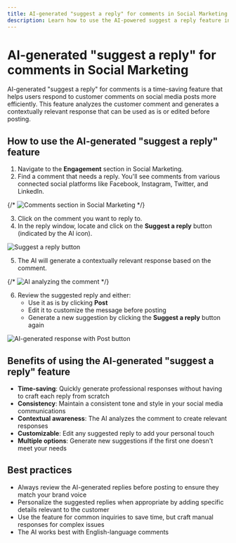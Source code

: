 ```yaml
---
title: AI-generated "suggest a reply" for comments in Social Marketing
description: Learn how to use the AI-powered suggest a reply feature in Social Marketing
---
```


# AI-generated "suggest a reply" for comments in Social Marketing

AI-generated "suggest a reply" for comments is a time-saving feature that helps users respond to customer comments on social media posts more efficiently. This feature analyzes the customer comment and generates a contextually relevant response that can be used as is or edited before posting.

## How to use the AI-generated "suggest a reply" feature

1. Navigate to the **Engagement** section in Social Marketing.
2. Find a comment that needs a reply. You'll see comments from various connected social platforms like Facebook, Instagram, Twitter, and LinkedIn.

{/* ![Comments section in Social Marketing](/img/vendasta-products/social-marketing/ai-suggest-reply/comments-section.jpg) */}

3. Click on the comment you want to reply to.
4. In the reply window, locate and click on the **Suggest a reply** button (indicated by the AI icon).

![Suggest a reply button](/img/vendasta-products/social-marketing/ai-suggest-reply/suggest-reply-button.jpg)

5. The AI will generate a contextually relevant response based on the comment.

{/* ![AI analyzing the comment](/img/vendasta-products/social-marketing/ai-suggest-reply/ai-analyzing.jpg) */}

6. Review the suggested reply and either:
   - Use it as is by clicking **Post**
   - Edit it to customize the message before posting
   - Generate a new suggestion by clicking the **Suggest a reply** button again

![AI-generated response with Post button](/img/vendasta-products/social-marketing/ai-suggest-reply/ai-generated-response.jpg)

## Benefits of using the AI-generated "suggest a reply" feature

- **Time-saving**: Quickly generate professional responses without having to craft each reply from scratch
- **Consistency**: Maintain a consistent tone and style in your social media communications
- **Contextual awareness**: The AI analyzes the comment to create relevant responses
- **Customizable**: Edit any suggested reply to add your personal touch
- **Multiple options**: Generate new suggestions if the first one doesn't meet your needs

## Best practices

- Always review the AI-generated replies before posting to ensure they match your brand voice
- Personalize the suggested replies when appropriate by adding specific details relevant to the customer
- Use the feature for common inquiries to save time, but craft manual responses for complex issues
- The AI works best with English-language comments